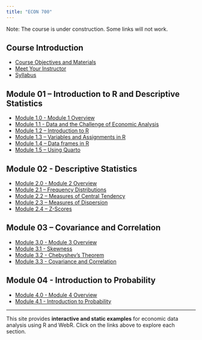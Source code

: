 ```yaml
---
title: "ECON 700"
---
```


Note: The course is under construction. Some links will not work.

## Course Introduction

<ul>
  <li><a href="about.qmd">Course Objectives and Materials</a></li>
  <li><a href="mcnab.qmd">Meet Your Instructor</a></li>
  <li><a href="ECON-700---Fall-2026.pdf">Syllabus</a></li>
</ul>

## Module 01 – Introduction to R and Descriptive Statistics

<ul>
  <li><a href="mod-1-0-overview.qmd">Module 1.0 - Module 1 Overview</a></li>
  <li><a href="mod-1-1-intro-to-data.qmd">Module 1.1 - Data and the Challenge of Economic Analysis</a></li>
  <li><a href="mod-1-2-intro-to-r.qmd">Module 1.2 – Introduction to R</a></li>
  <li><a href="mod-1-3-intro-to-r-variables.qmd">Module 1.3 – Variables and Assignments in R</a></li>
  <li><a href="mod-1-4-intro-to-r-dataframes.qmd">Module 1.4 – Data frames in R</a></li>
  <li><a href="mod-1-5-quarto.qmd">Module 1.5 – Using Quarto</a></li>
</ul>

## Module 02 - Descriptive Statistics 

<ul>
  <li><a href="mod-2-0-overview.qmd">Module 2.0 - Module 2 Overview</a></li>
  <li><a href="mod-2-1-frequency.qmd">Module 2.1 – Frequency Distributions</a></li>
  <li><a href="mod-2-2-central.qmd">Module 2.2 – Measures of Central Tendency</a></li>
  <li><a href="mod-2-3-variance.qmd">Module 2.3 – Measures of Dispersion</a></li>
  <li><a href="mod-2-4-zscores.qmd">Module 2.4 – Z-Scores</a></li>
</ul>

## Module 03 – Covariance and Correlation

<ul>
  <li><a href="mod-3-0-overview.qmd">Module 3.0 - Module 3 Overview</a></li>
  <li><a href="mod-3-1-skewness.qmd">Module 3.1 - Skewness</a></li>
  <li><a href="mod-3-2-normal.qmd">Module 3.2 - Chebyshev's Theorem</a></li>
  <li><a href="mod-3-3-correlation.qmd">Module 3.3 - Covariance and Correlation</a></li>
</ul>

## Module 04 - Introduction to Probability

<ul>
  <li><a href="mod-4-0-overview.qmd">Module 4.0 - Module 4 Overview</a></li>
  <li><a href="mod-4-1-probability.qmd">Module 4.1 - Introduction to Probability</a></li>
</ul>

---

<p>This site provides <strong>interactive and static examples</strong> for economic data analysis using R and WebR. Click on the links above to explore each section.</p>




